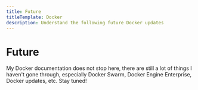 ```yaml
---
title: Future
titleTemplate: Docker
description: Understand the following future Docker updates
---
```


# Future

My Docker documentation does not stop here, there are still a lot of things I haven't gone through, especially Docker Swarm, Docker Engine Enterprise, Docker updates, etc. Stay tuned!
